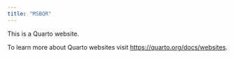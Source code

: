 ```yaml
---
title: "MSBQR"
---
```


This is a Quarto website.

To learn more about Quarto websites visit <https://quarto.org/docs/websites>.
